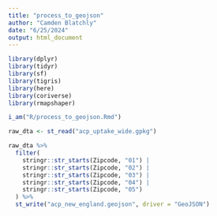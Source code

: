 ```yaml
---
title: "process_to_geojson"
author: "Camden Blatchly"
date: "6/25/2024"
output: html_document
---
```



```r

library(dplyr)
library(tidyr)
library(sf)
library(tigris)
library(here)
library(coriverse)
library(rmapshaper)

i_am("R/process_to_geojson.Rmd")

```


```r

raw_dta <- st_read("acp_uptake_wide.gpkg")

```


```r

raw_dta %>%
  filter(
    stringr::str_starts(Zipcode, "01") |
    stringr::str_starts(Zipcode, "02") |
    stringr::str_starts(Zipcode, "03") |
    stringr::str_starts(Zipcode, "04") |
    stringr::str_starts(Zipcode, "05")
  ) %>%
  st_write("acp_new_england.geojson", driver = "GeoJSON")

```
